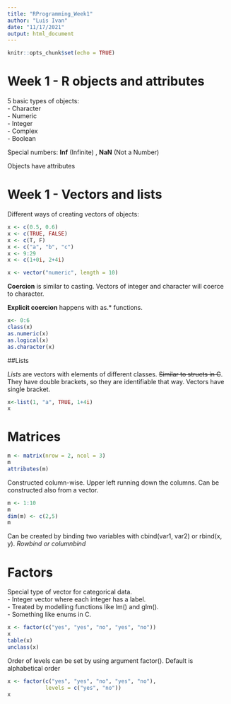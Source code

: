 ```yaml
---
title: "RProgramming_Week1"
author: "Luis Ivan"
date: "11/17/2021"
output: html_document
---
```


```r
knitr::opts_chunk$set(echo = TRUE)
```

# Week 1 - R objects and attributes

5 basic types of objects:  
-  Character  
-  Numeric  
-  Integer  
-  Complex  
-  Boolean  

Special numbers: **Inf** (Infinite) , **NaN** (Not a Number)

Objects have attributes

# Week 1 - Vectors and lists

Different ways of creating vectors of objects:

```r
x <- c(0.5, 0.6)
x <- c(TRUE, FALSE)
x <- c(T, F)
x <- c("a", "b", "c")
x <- 9:29
x <- c(1+0i, 2+4i)

x <- vector("numeric", length = 10)
```

**Coercion** is similar to casting. Vectors of integer and character will coerce to character.

**Explicit coercion** happens with as.* functions.
```r
x<- 0:6
class(x)
as.numeric(x)
as.logical(x)
as.character(x)
```

##Lists

*Lists* are vectors with elements of different classes. ~~Similar to structs in C~~.
They have double brackets, so they are identifiable that way.
Vectors have single bracket.

```r
x<-list(1, "a", TRUE, 1+4i)
x
```

# Matrices

```r
m <- matrix(nrow = 2, ncol = 3)
m
attributes(m)
```

Constructed column-wise. Upper left running down the columns.
Can be constructed also from a vector.

```r
m <- 1:10
m
dim(m) <- c(2,5)
m
```

Can be created by binding two variables with cbind(var1, var2) or rbind(x, y). *Rowbind or columnbind*

# Factors

Special type of vector for categorical data.  
-  Integer vector where each integer has a label.  
-  Treated by modelling functions like lm() and glm().  
-  Something like enums in C.

```r
x <- factor(c("yes", "yes", "no", "yes", "no"))
x
table(x)
unclass(x)
```

Order of levels can be set by using argument factor(). Default is alphabetical order

```r
x <- factor(c("yes", "yes", "no", "yes", "no"),
            levels = c("yes", "no"))
x
```